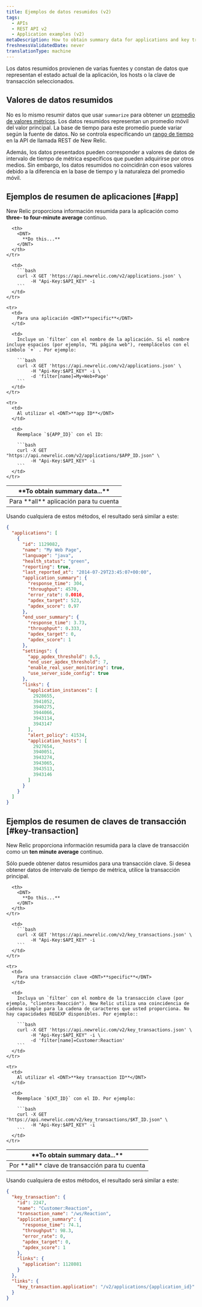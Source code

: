 ```yaml
---
title: Ejemplos de datos resumidos (v2)
tags:
  - APIs
  - REST API v2
  - Application examples (v2)
metaDescription: How to obtain summary data for applications and key transactions by using New Relic's REST API v2.
freshnessValidatedDate: never
translationType: machine
---
```


Los datos resumidos provienen de varias fuentes y constan de datos que representan el estado actual de la aplicación, los hosts o la clave de transacción seleccionados.

## Valores de datos resumidos

No es lo mismo resumir datos que usar `summarize` para obtener un [promedio de valores métricos](/docs/apm/apis/requirements/calculating-average-metric-values-summarize). Los datos resumidos representan un promedio móvil del valor principal. La base de tiempo para este promedio puede variar según la fuente de datos. No se controla especificando un [rango de tiempo](/docs/apm/apis/api-v2-examples/specifying-time-range-api-v2) en la API de llamada REST de New Relic.

Además, los datos presentados pueden corresponder a valores de datos de intervalo de tiempo de métrica específicos que pueden adquirirse por otros medios. Sin embargo, los datos resumidos no coincidirán con esos valores debido a la diferencia en la base de tiempo y la naturaleza del promedio móvil.

## Ejemplos de resumen de aplicaciones [#app]

New Relic proporciona información resumida para la aplicación como <DNT>**three- to four-minute average**</DNT> continuo.

<table>
  <thead>
    <tr>
      <th width={200}>
        <DNT>
          **To obtain summary data...**
        </DNT>
      </th>

      <th>
        <DNT>
          **Do this...**
        </DNT>
      </th>
    </tr>
  </thead>

  <tbody>
    <tr>
      <td>
        Para <DNT>**all**</DNT> aplicación para tu cuenta
      </td>

      <td>
        ```bash
        curl -X GET 'https://api.newrelic.com/v2/applications.json' \
             -H "Api-Key:$API_KEY" -i
        ```
      </td>
    </tr>

    <tr>
      <td>
        Para una aplicación <DNT>**specific**</DNT>
      </td>

      <td>
        Incluye un `filter` con el nombre de la aplicación. Si el nombre incluye espacios (por ejemplo, "Mi página web"), reemplácelos con el símbolo `+` . Por ejemplo:

        ```bash
        curl -X GET 'https://api.newrelic.com/v2/applications.json' \
             -H "Api-Key:$API_KEY" -i \
             -d 'filter[name]=My+Web+Page'
        ```
      </td>
    </tr>

    <tr>
      <td>
        Al utilizar el <DNT>**app ID**</DNT>
      </td>

      <td>
        Reemplace `${APP_ID}` con el ID:

        ```bash
        curl -X GET "https://api.newrelic.com/v2/applications/$APP_ID.json" \
             -H "Api-Key:$API_KEY" -i
        ```
      </td>
    </tr>
  </tbody>
</table>

Usando cualquiera de estos métodos, el resultado será similar a este:

```json
{
  "applications": [
    {
      "id": 1129082,
      "name": "My Web Page",
      "language": "java",
      "health_status": "green",
      "reporting": true,
      "last_reported_at": "2014-07-29T23:45:07+00:00",
      "application_summary": {
        "response_time": 304,
        "throughput": 4570,
        "error_rate": 0.0016,
        "apdex_target": 523,
        "apdex_score": 0.97
      },
      "end_user_summary": {
        "response_time": 3.73,
        "throughput": 0.333,
        "apdex_target": 0,
        "apdex_score": 1
      },
      "settings": {
        "app_apdex_threshold": 0.5,
        "end_user_apdex_threshold": 7,
        "enable_real_user_monitoring": true,
        "use_server_side_config": true
      },
      "links": {
        "application_instances": [
          2928655,
          3941052,
          3940275,
          3944066,
          3943114,
          3943147
        ],
        "alert_policy": 41534,
        "application_hosts": [
          2927654,
          3940051,
          3943274,
          3943065,
          3943513,
          3943146
        ]
      }
    }
  ]
}
```

## Ejemplos de resumen de claves de transacción [#key-transaction]

New Relic proporciona información resumida para la clave de transacción como un <DNT>**ten minute average**</DNT> continuo.

<Callout variant="important">
  Sólo puede obtener datos resumidos para una transacción clave. Si desea obtener datos de intervalo de tiempo de métrica, utilice la transacción principal.
</Callout>

<table>
  <thead>
    <tr>
      <th width={200}>
        <DNT>
          **To obtain summary data...**
        </DNT>
      </th>

      <th>
        <DNT>
          **Do this...**
        </DNT>
      </th>
    </tr>
  </thead>

  <tbody>
    <tr>
      <td>
        Por <DNT>**all**</DNT> clave de transacción para tu cuenta
      </td>

      <td>
        ```bash
        curl -X GET 'https://api.newrelic.com/v2/key_transactions.json' \
             -H "Api-Key:$API_KEY" -i
        ```
      </td>
    </tr>

    <tr>
      <td>
        Para una transacción clave <DNT>**specific**</DNT>
      </td>

      <td>
        Incluya un `filter` con el nombre de la transacción clave (por ejemplo, "clientes:Reacción"). New Relic utiliza una coincidencia de cadena simple para la cadena de caracteres que usted proporciona. No hay capacidades REGEXP disponibles. Por ejemplo::

        ```bash
        curl -X GET 'https://api.newrelic.com/v2/key_transactions.json' \
             -H "Api-Key:$API_KEY" -i \
             -d 'filter[name]=Customer:Reaction'
        ```
      </td>
    </tr>

    <tr>
      <td>
        Al utilizar el <DNT>**key transaction ID**</DNT>
      </td>

      <td>
        Reemplace `${KT_ID}` con el ID. Por ejemplo:

        ```bash
        curl -X GET "https://api.newrelic.com/v2/key_transactions/$KT_ID.json" \
             -H "Api-Key:$API_KEY" -i
        ```
      </td>
    </tr>
  </tbody>
</table>

Usando cualquiera de estos métodos, el resultado será similar a este:

```json
{
  "key_transaction": {
    "id": 2247,
    "name": "Customer:Reaction",
    "transaction_name": "/ws/Reaction",
    "application_summary": {
      "response_time": 74.1,
      "throughput": 98.3,
      "error_rate": 0,
      "apdex_target": 0,
      "apdex_score": 1
    },
    "links": {
      "application": 1128081
    }
  },
  "links": {
    "key_transaction.application": "/v2/applications/{application_id}"
  }
}
```